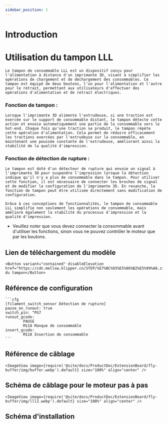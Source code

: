 ```yaml
---
sidebar_position: 1
---
```


# Introduction

# Utilisation du tampon LLL

    Le tampon de consommable LLL est un dispositif conçu pour l'alimentation à distance d'un imprimante 3D, visant à simplifier les opérations de chargement et de déchargement des consommables. Ce tampon est équipé de deux boutons, l'un pour l'alimentation et l'autre pour le retrait, permettant aux utilisateurs d'effectuer des opérations d'alimentation et de retrait électriques.

### Fonction de tampon :

    Lorsque l'imprimante 3D alimente l'extrudeuse, si une traction est exercée sur le support de consommable distant, le tampon détecte cette action et envoie automatiquement une partie de la consommable vers le hot-end. Chaque fois qu'une traction se produit, le tampon répète cette opération d'alimentation. Cela permet de réduire efficacement les tractions exercées par l'extrudeuse sur la consommable, en maintenant une poussée constante de l'extrudeuse, améliorant ainsi la stabilité de la qualité d'impression.

### Fonction de détection de rupture :

    Le tampon est doté d'un détecteur de rupture qui envoie un signal à l'imprimante 3D pour suspendre l'impression lorsque la détection indique qu'il n'y a plus de consommable dans le tampon. Pour utiliser cette fonction, il est nécessaire de connecter les broches de signal et de modifier la configuration de l'imprimante 3D. En revanche, la fonction de tampon peut être utilisée directement sans modification de configuration.

    Grâce à ces conceptions de fonctionnalités, le tampon de consommable LLL simplifie non seulement les opérations de consommable, mais améliore également la stabilité du processus d'impression et la qualité d'impression.

* Veuillez noter que vous devez connecter la consommable avant d'utiliser les fonctions, sinon vous ne pouvez contrôler le moteur que par les boutons.

## Lien de téléchargement du modèle

    <Button variant="contained" disableElevation href="https://cdn.mellow.klipper.cn/STEP/%E7%BC%93%E5%86%B2%E5%99%A8.zip">Modèle du tampon</Button>


## Référence de configuration

    ```cfg
    [filament_switch_sensor Détection de rupture]
    pause_on_runout: true
    switch_pin: ^PG7
    runout_gcode:
            PAUSE
            M118 Manque de consommable
    insert_gcode:
            M118 Insertion de consommable
    ```

## Référence de câblage

    <ImageView image={require('@site/docs/ProductDoc/ExtensionBoard/fly-buffer/img/buffer.webp').default} size="100%" align="center" />

## Schéma de câblage pour le moteur pas à pas

    <ImageView image={require('@site/docs/ProductDoc/ExtensionBoard/fly-buffer/img/lll2.webp').default} size="100%" align="center" />

## Schéma d'installation

<PdfView file="https://cdn.mellow.klipper.cn/SCH-PDF/buffer.pdf"/>